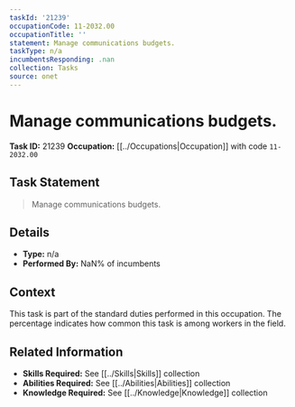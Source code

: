 ```yaml
---
taskId: '21239'
occupationCode: 11-2032.00
occupationTitle: ''
statement: Manage communications budgets.
taskType: n/a
incumbentsResponding: .nan
collection: Tasks
source: onet
---
```

# Manage communications budgets.

**Task ID:** 21239
**Occupation:** [[../Occupations|Occupation]] with code `11-2032.00`

## Task Statement

> Manage communications budgets.

## Details

- **Type:** n/a
- **Performed By:** NaN% of incumbents

## Context

This task is part of the standard duties performed in this occupation. The percentage indicates how common this task is among workers in the field.

## Related Information

- **Skills Required:** See [[../Skills|Skills]] collection
- **Abilities Required:** See [[../Abilities|Abilities]] collection
- **Knowledge Required:** See [[../Knowledge|Knowledge]] collection
